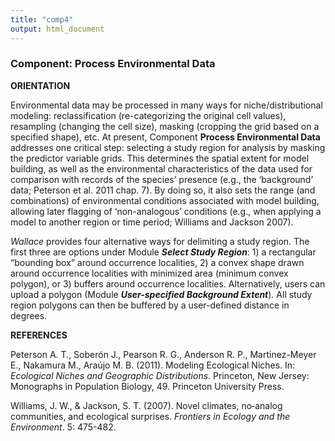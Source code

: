 ```yaml
---
title: "comp4"
output: html_document
---
```


### **Component: Process Environmental Data**

**ORIENTATION**

Environmental data may be processed in many ways for niche/distributional modeling: reclassification (re-categorizing the original cell values), resampling (changing the cell size), masking (cropping the grid based on a specified shape), etc. At present, Component **Process Environmental Data** addresses one critical step: selecting a study region for analysis by masking the predictor variable grids. This determines the spatial extent for model building, as well as the environmental characteristics of the data used for comparison with records of the species’ presence (e.g., the ‘background’ data; Peterson et al. 2011 chap. 7). By doing so, it also sets the range (and combinations) of environmental conditions associated with model building, allowing later flagging of ‘non-analogous’ conditions (e.g., when applying a model to another region or time period; Williams and Jackson 2007). 

*Wallace* provides four alternative ways for delimiting a study region. The first three are  options under Module ***Select Study Region***: 1) a rectangular “bounding box” around occurrence localities, 2) a convex shape drawn around occurrence localities with minimized area (minimum convex polygon), or 3) buffers around occurrence localities. Alternatively, users can upload a polygon (Module ***User-specified Background Extent***). All study region polygons can then be buffered by a user-defined distance in degrees. 

**REFERENCES**

Peterson A. T., Soberón J., Pearson R. G., Anderson R. P., Martinez-Meyer E., Nakamura M., Araújo M. B. (2011). Modeling Ecological Niches. In: *Ecological Niches and Geographic Distributions*. Princeton, New Jersey: Monographs in Population Biology, 49. Princeton University Press.

Williams, J. W., & Jackson, S. T. (2007). Novel climates, no‐analog communities, and ecological surprises. *Frontiers in Ecology and the Environment*. 5: 475-482.
